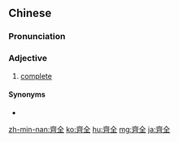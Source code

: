{{also|齐全}}
==Chinese==
{{zh-forms|s=齐全}}

===Pronunciation===
{{zh-pron
|m=qíquán
|c=cai4 cyun4
|mn=chê-choân/qz:chôe-chn̂g/xm:chôe-choân/twv:chiâu-chn̂g/twv:chê-chn̂g
|mn_note=chiâu-chn̂g - 褿全 is used in the Mainland
|cat=a
}}

===Adjective===
{{zh-adj}}

# [[complete]]

====Synonyms====
* {{zh-l|齊備}}

{{zh-cat|Advanced}}

[[zh-min-nan:齊全]]
[[ko:齊全]]
[[hu:齊全]]
[[mg:齊全]]
[[ja:齊全]]